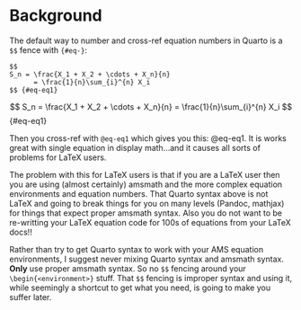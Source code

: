 # Background

The default way to number and cross-ref equation numbers in Quarto is a `$$` fence with `{#eq-}`:

```
$$
S_n = \frac{X_1 + X_2 + \cdots + X_n}{n}
      = \frac{1}{n}\sum_{i}^{n} X_i
$$ {#eq-eq1}
```

$$
S_n = \frac{X_1 + X_2 + \cdots + X_n}{n}
      = \frac{1}{n}\sum_{i}^{n} X_i
$$ {#eq-eq1}

Then you cross-ref with `@eq-eq1` which gives you this: @eq-eq1. It is works great with single equation in display math...and it causes all sorts of problems for LaTeX users.

The problem with this for LaTeX users is that if you are a LaTeX user then you are using (almost certainly) amsmath and the more complex equation environments and equation numbers. That Quarto syntax above is not LaTeX and going to break things for you on many levels (Pandoc, mathjax) for things that expect proper amsmath syntax. Also you do not want to be re-writting your LaTeX equation code for 100s of equations from your LaTeX docs!!

Rather than try to get Quarto syntax to work with your AMS equation environments, I suggest never mixing Quarto syntax and amsmath syntax. **Only** use proper amsmath syntax. So no `$$` fencing around your `\begin{<environment>}` stuff. That `$$` fencing is improper syntax and using it, while seemingly a shortcut to get what you need, is going to make you suffer later.

